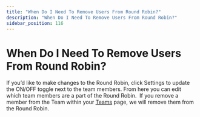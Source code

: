 ```yaml
---
title: "When Do I Need To Remove Users From Round Robin?"
description: "When Do I Need To Remove Users From Round Robin?"
sidebar_position: 116
---
```


# When Do I Need To Remove Users From Round Robin?

If you’d like to make changes to the Round Robin, click Settings to update the ON/OFF toggle next to the team members. From here you can edit which team members are a part of the Round Robin. 
If you remove a member from the Team within your [Teams](https://app.yesware.com/account/member_teams) page, we will remove them from the Round Robin.